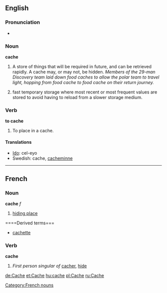 ==English==
===Pronunciation===
*{{AHD|/kăsh/}}

===Noun===
'''cache'''
#A store of things that will be required in future, and can be retrieved rapidly. A cache may, or may not, be hidden. ''Members of the 29-man Discovery team laid down food caches to allow the polar team to travel light, hopping from food cache to food cache on their return journey.''
#{{computing}} fast temporary storage where most recent or most frequent values are stored to avoid having to reload from a slower storage medium.

===Verb===
'''to cache'''
#To place in a cache.

====Translations====

* [[w:Ido|Ido]]: cel-eyo
* Swedish: cache, [[cacheminne]]
----

==French==
[[Category:French nouns]]
===Noun===
'''cache'''  ''f''
# [[hiding place]]
====Derived terms===
*[[cachette]]

===Verb===
'''cache'''
# ''First person singular of'' [[cacher]], [[hide]]

[[de:Cache]]
[[et:Cache]]
[[hu:cache]]
[[pl:Cache]]
[[ru:Cache]]